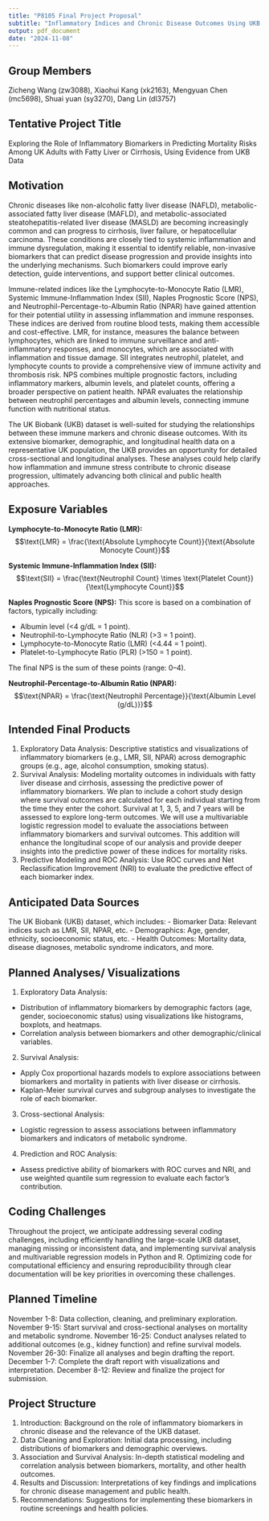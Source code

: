 ```yaml
---
title: "P8105 Final Project Proposal"
subtitle: "Inflammatory Indices and Chronic Disease Outcomes Using UKB Data"
output: pdf_document
date: "2024-11-08"
---
```


## Group Members
Zicheng Wang (zw3088), Xiaohui Kang (xk2163), Mengyuan Chen (mc5698), Shuai yuan (sy3270), Dang Lin (dl3757)
 
## Tentative Project Title
Exploring the Role of Inflammatory Biomarkers in Predicting Mortality Risks Among UK Adults with Fatty Liver or Cirrhosis, Using Evidence from UKB Data

## Motivation
Chronic diseases like non-alcoholic fatty liver disease (NAFLD), metabolic-associated fatty liver disease (MAFLD), and metabolic-associated steatohepatitis-related liver disease (MASLD) are becoming increasingly common and can progress to cirrhosis, liver failure, or hepatocellular carcinoma. These conditions are closely tied to systemic inflammation and immune dysregulation, making it essential to identify reliable, non-invasive biomarkers that can predict disease progression and provide insights into the underlying mechanisms. Such biomarkers could improve early detection, guide interventions, and support better clinical outcomes.

Immune-related indices like the Lymphocyte-to-Monocyte Ratio (LMR), Systemic Immune-Inflammation Index (SII), Naples Prognostic Score (NPS), and Neutrophil-Percentage-to-Albumin Ratio (NPAR) have gained attention for their potential utility in assessing inflammation and immune responses. These indices are derived from routine blood tests, making them accessible and cost-effective. LMR, for instance, measures the balance between lymphocytes, which are linked to immune surveillance and anti-inflammatory responses, and monocytes, which are associated with inflammation and tissue damage. SII integrates neutrophil, platelet, and lymphocyte counts to provide a comprehensive view of immune activity and thrombosis risk. NPS combines multiple prognostic factors, including inflammatory markers, albumin levels, and platelet counts, offering a broader perspective on patient health. NPAR evaluates the relationship between neutrophil percentages and albumin levels, connecting immune function with nutritional status.

The UK Biobank (UKB) dataset is well-suited for studying the relationships between these immune markers and chronic disease outcomes. With its extensive biomarker, demographic, and longitudinal health data on a representative UK population, the UKB provides an opportunity for detailed cross-sectional and longitudinal analyses. These analyses could help clarify how inflammation and immune stress contribute to chronic disease progression, ultimately advancing both clinical and public health approaches.

## Exposure Variables
**Lymphocyte-to-Monocyte Ratio (LMR):**
$$\text{LMR} = \frac{\text{Absolute Lymphocyte Count}}{\text{Absolute Monocyte Count}}$$

**Systemic Immune-Inflammation Index (SII):**
$$\text{SII} = \frac{\text{Neutrophil Count} \times \text{Platelet Count}}{\text{Lymphocyte Count}}$$

**Naples Prognostic Score (NPS):** \newline
This score is based on a combination of factors, typically including:

- Albumin level (<4 g/dL = 1 point). 
- Neutrophil-to-Lymphocyte Ratio (NLR) (>3 = 1 point). 
- Lymphocyte-to-Monocyte Ratio (LMR) (<4.44 = 1 point). 
- Platelet-to-Lymphocyte Ratio (PLR) (>150 = 1 point). 

The final NPS is the sum of these points (range: 0–4).

**Neutrophil-Percentage-to-Albumin Ratio (NPAR):**
$$\text{NPAR} = \frac{\text{Neutrophil Percentage}}{\text{Albumin Level (g/dL)}}$$
 
## Intended Final Products
1. Exploratory Data Analysis: Descriptive statistics and visualizations of inflammatory biomarkers (e.g., LMR, SII, NPAR) across demographic groups (e.g., age, alcohol consumption, smoking status). \newline 
2. Survival Analysis: Modeling mortality outcomes in individuals with fatty liver disease and cirrhosis, assessing the predictive power of inflammatory biomarkers. We plan to include a cohort study design where survival outcomes are calculated for each individual starting from the time they enter the cohort. Survival at 1, 3, 5, and 7 years will be assessed to explore long-term outcomes. We will use a multivariable logistic regression model to evaluate the associations between inflammatory biomarkers and survival outcomes. This addition will enhance the longitudinal scope of our analysis and provide deeper insights into the predictive power of these indices for mortality risks. \newline 
3. Predictive Modeling and ROC Analysis: Use ROC curves and Net Reclassification Improvement (NRI) to evaluate the predictive effect of each biomarker index.

## Anticipated Data Sources
The UK Biobank (UKB) dataset, which includes:
- Biomarker Data: Relevant indices such as LMR, SII, NPAR, etc.
- Demographics: Age, gender, ethnicity, socioeconomic status, etc.
- Health Outcomes: Mortality data, disease diagnoses, metabolic syndrome indicators, and more.

## Planned Analyses/ Visualizations
1. Exploratory Data Analysis:
- Distribution of inflammatory biomarkers by demographic factors (age, gender, socioeconomic status) using visualizations like histograms, boxplots, and heatmaps.
- Correlation analysis between biomarkers and other demographic/clinical variables.

2. Survival Analysis:
- Apply Cox proportional hazards models to explore associations between biomarkers and mortality in patients with liver disease or cirrhosis.
- Kaplan-Meier survival curves and subgroup analyses to investigate the role of each biomarker.

3. Cross-sectional Analysis:
- Logistic regression to assess associations between inflammatory biomarkers and indicators of metabolic syndrome.

4. Prediction and ROC Analysis:
- Assess predictive ability of biomarkers with ROC curves and NRI, and use weighted quantile sum regression to evaluate each factor's contribution.

## Coding Challenges
Throughout the project, we anticipate addressing several coding challenges, including efficiently handling the large-scale UKB dataset, managing missing or inconsistent data, and implementing survival analysis and multivariable regression models in Python and R. Optimizing code for computational efficiency and ensuring reproducibility through clear documentation will be key priorities in overcoming these challenges.

## Planned Timeline
November 1-8: Data collection, cleaning, and preliminary exploration. \newline 
November 9-15: Start survival and cross-sectional analyses on mortality and metabolic syndrome. \newline 
November 16-25: Conduct analyses related to additional outcomes (e.g., kidney function) and refine survival models. \newline 
November 26-30: Finalize all analyses and begin drafting the report. \newline 
December 1-7: Complete the draft report with visualizations and interpretation. \newline 
December 8-12: Review and finalize the project for submission.

## Project Structure
1. Introduction: Background on the role of inflammatory biomarkers in chronic disease and the relevance of the UKB dataset. \newline 
2. Data Cleaning and Exploration: Initial data processing, including distributions of biomarkers and demographic overviews. \newline 
3. Association and Survival Analysis: In-depth statistical modeling and correlation analysis between biomarkers, mortality, and other health outcomes. \newline 
4. Results and Discussion: Interpretations of key findings and implications for chronic disease management and public health. \newline 
5. Recommendations: Suggestions for implementing these biomarkers in routine screenings and health policies. \newline
